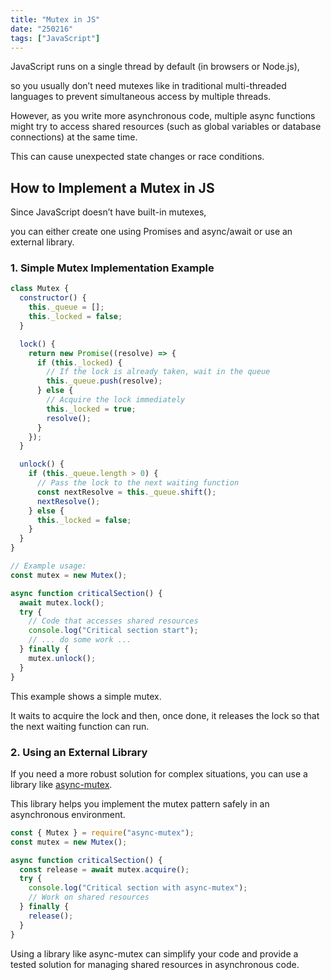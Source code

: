 ```yaml
---
title: "Mutex in JS"
date: "250216"
tags: ["JavaScript"]
---
```


JavaScript runs on a single thread by default (in browsers or Node.js),

so you usually don’t need mutexes like in traditional multi-threaded languages to prevent simultaneous access by multiple threads.

However, as you write more asynchronous code, multiple async functions might try to access shared resources (such as global variables or database connections) at the same time.

This can cause unexpected state changes or race conditions.

## How to Implement a Mutex in JS

Since JavaScript doesn’t have built-in mutexes,

you can either create one using Promises and async/await or use an external library.

### 1. Simple Mutex Implementation Example

```javascript
class Mutex {
  constructor() {
    this._queue = [];
    this._locked = false;
  }

  lock() {
    return new Promise((resolve) => {
      if (this._locked) {
        // If the lock is already taken, wait in the queue
        this._queue.push(resolve);
      } else {
        // Acquire the lock immediately
        this._locked = true;
        resolve();
      }
    });
  }

  unlock() {
    if (this._queue.length > 0) {
      // Pass the lock to the next waiting function
      const nextResolve = this._queue.shift();
      nextResolve();
    } else {
      this._locked = false;
    }
  }
}

// Example usage:
const mutex = new Mutex();

async function criticalSection() {
  await mutex.lock();
  try {
    // Code that accesses shared resources
    console.log("Critical section start");
    // ... do some work ...
  } finally {
    mutex.unlock();
  }
}
```

This example shows a simple mutex.

It waits to acquire the lock and then, once done, it releases the lock so that the next waiting function can run.

### 2. Using an External Library

If you need a more robust solution for complex situations, you can use a library like [async-mutex](https://github.com/DirtyHairy/async-mutex).

This library helps you implement the mutex pattern safely in an asynchronous environment.

```javascript
const { Mutex } = require("async-mutex");
const mutex = new Mutex();

async function criticalSection() {
  const release = await mutex.acquire();
  try {
    console.log("Critical section with async-mutex");
    // Work on shared resources
  } finally {
    release();
  }
}
```

Using a library like async-mutex can simplify your code and provide a tested solution for managing shared resources in asynchronous code.
